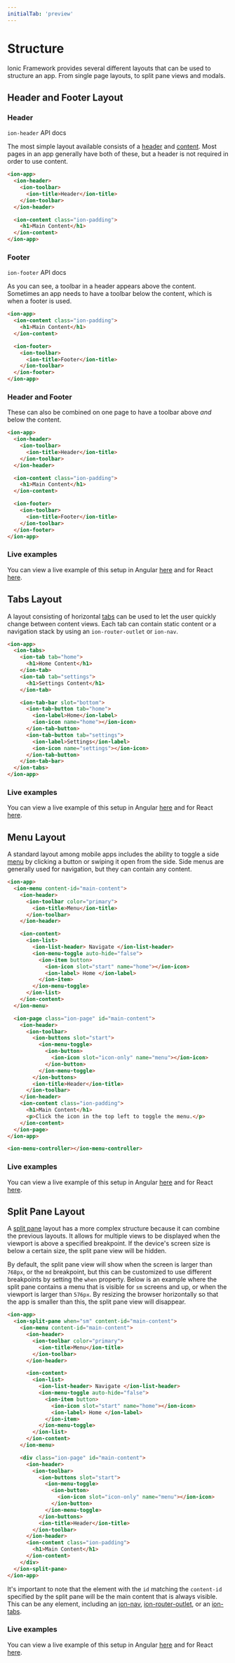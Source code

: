 ```yaml
---
initialTab: 'preview'
---
```



# Structure

Ionic Framework provides several different layouts that can be used to structure an app. From single page layouts, to split pane views and modals.

## Header and Footer Layout

### Header

<aside>
  <DocsCard href="../api/header" header="Learn More" icon={require('./_assets/img/component-header-icon.png').default}>
    <code>ion-header</code> API docs
  </DocsCard>
</aside>

The most simple layout available consists of a [header](../api/header.mdx) and [content](../api/content.mdx). Most pages in an app generally have both of these, but a header is not required in order to use content.

```html
<ion-app>
  <ion-header>
    <ion-toolbar>
      <ion-title>Header</ion-title>
    </ion-toolbar>
  </ion-header>

  <ion-content class="ion-padding">
    <h1>Main Content</h1>
  </ion-content>
</ion-app>
```

### Footer

<aside>
  <DocsCard href="../api/footer" header="Learn More" icon={require('./_assets/img/component-footer-icon.png').default}>
    <code>ion-footer</code> API docs
  </DocsCard>
</aside>

As you can see, a toolbar in a header appears above the content. Sometimes an app needs to have a toolbar below the content, which is when a footer is used.

```html
<ion-app>
  <ion-content class="ion-padding">
    <h1>Main Content</h1>
  </ion-content>

  <ion-footer>
    <ion-toolbar>
      <ion-title>Footer</ion-title>
    </ion-toolbar>
  </ion-footer>
</ion-app>
```

### Header and Footer

These can also be combined on one page to have a toolbar above _and_ below the content.

```html
<ion-app>
  <ion-header>
    <ion-toolbar>
      <ion-title>Header</ion-title>
    </ion-toolbar>
  </ion-header>

  <ion-content class="ion-padding">
    <h1>Main Content</h1>
  </ion-content>

  <ion-footer>
    <ion-toolbar>
      <ion-title>Footer</ion-title>
    </ion-toolbar>
  </ion-footer>
</ion-app>
```

### Live examples

You can view a live example of this setup in Angular [here](https://stackblitz.com/edit/ionic-ng-header-footer) and for React [here](https://stackblitz.com/edit/ionic-react-head-foot).

## Tabs Layout

A layout consisting of horizontal [tabs](../api/tabs.mdx) can be used to let the user quickly change between content views. Each tab can contain static content or a navigation stack by using an `ion-router-outlet` or `ion-nav`.

```html
<ion-app>
  <ion-tabs>
    <ion-tab tab="home">
      <h1>Home Content</h1>
    </ion-tab>
    <ion-tab tab="settings">
      <h1>Settings Content</h1>
    </ion-tab>

    <ion-tab-bar slot="bottom">
      <ion-tab-button tab="home">
        <ion-label>Home</ion-label>
        <ion-icon name="home"></ion-icon>
      </ion-tab-button>
      <ion-tab-button tab="settings">
        <ion-label>Settings</ion-label>
        <ion-icon name="settings"></ion-icon>
      </ion-tab-button>
    </ion-tab-bar>
  </ion-tabs>
</ion-app>
```

### Live examples

You can view a live example of this setup in Angular [here](https://stackblitz.com/edit/ionic-ng-tabs) and for React [here](https://stackblitz.com/edit/ionic-react-tab-layout).

## Menu Layout

A standard layout among mobile apps includes the ability to toggle a side [menu](../api/menu.mdx) by clicking a button or swiping it open from the side. Side menus are generally used for navigation, but they can contain any content.

```html
<ion-app>
  <ion-menu content-id="main-content">
    <ion-header>
      <ion-toolbar color="primary">
        <ion-title>Menu</ion-title>
      </ion-toolbar>
    </ion-header>

    <ion-content>
      <ion-list>
        <ion-list-header> Navigate </ion-list-header>
        <ion-menu-toggle auto-hide="false">
          <ion-item button>
            <ion-icon slot="start" name="home"></ion-icon>
            <ion-label> Home </ion-label>
          </ion-item>
        </ion-menu-toggle>
      </ion-list>
    </ion-content>
  </ion-menu>

  <ion-page class="ion-page" id="main-content">
    <ion-header>
      <ion-toolbar>
        <ion-buttons slot="start">
          <ion-menu-toggle>
            <ion-button>
              <ion-icon slot="icon-only" name="menu"></ion-icon>
            </ion-button>
          </ion-menu-toggle>
        </ion-buttons>
        <ion-title>Header</ion-title>
      </ion-toolbar>
    </ion-header>
    <ion-content class="ion-padding">
      <h1>Main Content</h1>
      <p>Click the icon in the top left to toggle the menu.</p>
    </ion-content>
  </ion-page>
</ion-app>

<ion-menu-controller></ion-menu-controller>
```

### Live examples

You can view a live example of this setup in Angular [here](https://stackblitz.com/edit/ionic-ng-menu-layout) and for React [here](https://stackblitz.com/edit/ionic-react-menu).

## Split Pane Layout

A [split pane](../api/split-pane.mdx) layout has a more complex structure because it can combine the previous layouts. It allows for multiple views to be displayed when the viewport is above a specified breakpoint. If the device's screen size is below a certain size, the split pane view will be hidden.

By default, the split pane view will show when the screen is larger than `768px`, or the `md` breakpoint, but this can be customized to use different breakpoints by setting the `when` property. Below is an example where the split pane contains a menu that is visible for `sm` screens and up, or when the viewport is larger than `576px`. By resizing the browser horizontally so that the app is smaller than this, the split pane view will disappear.

```html
<ion-app>
  <ion-split-pane when="sm" content-id="main-content">
    <ion-menu content-id="main-content">
      <ion-header>
        <ion-toolbar color="primary">
          <ion-title>Menu</ion-title>
        </ion-toolbar>
      </ion-header>

      <ion-content>
        <ion-list>
          <ion-list-header> Navigate </ion-list-header>
          <ion-menu-toggle auto-hide="false">
            <ion-item button>
              <ion-icon slot="start" name="home"></ion-icon>
              <ion-label> Home </ion-label>
            </ion-item>
          </ion-menu-toggle>
        </ion-list>
      </ion-content>
    </ion-menu>

    <div class="ion-page" id="main-content">
      <ion-header>
        <ion-toolbar>
          <ion-buttons slot="start">
            <ion-menu-toggle>
              <ion-button>
                <ion-icon slot="icon-only" name="menu"></ion-icon>
              </ion-button>
            </ion-menu-toggle>
          </ion-buttons>
          <ion-title>Header</ion-title>
        </ion-toolbar>
      </ion-header>
      <ion-content class="ion-padding">
        <h1>Main Content</h1>
      </ion-content>
    </div>
  </ion-split-pane>
</ion-app>
```

It's important to note that the element with the `id` matching the `content-id` specified by the split pane will be the main content that is always visible. This can be any element, including an [ion-nav](../api/nav.mdx), [ion-router-outlet](../api/router-outlet.mdx), or an [ion-tabs](../api/tabs.mdx).

### Live examples

You can view a live example of this setup in Angular [here](https://stackblitz.com/edit/ionic-ng-split-pane) and for React [here](https://stackblitz.com/edit/ionic-react-split-pane).
